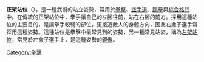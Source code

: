 '''正架站位'''（{{lang-en|Orthodox stance}}），是一種武術的站立姿勢，常用於[[拳擊|拳擊]]、[[空手道|空手道]]、[[踢拳|踢拳]]與[[綜合格鬥|綜合格鬥]]中。在傳統的正架站位中，拳手讓自己的左腳往前，站在右腳的前方。採用這種站位的主要目的，是讓拳手較弱的部位，更接近敵人的身體方向，因此右撇子選手常採用這種姿勢。這種站位是拳擊中最常見到的姿勢，另一種常見站姿，稱為[[左架站位|左架站位]]，常見於左撇子選手上，是這種姿勢的[[鏡像|鏡像]]。
[[Category:拳擊|Category:拳擊]]